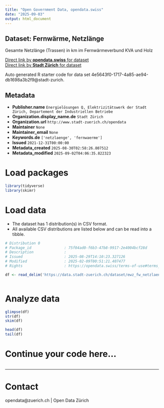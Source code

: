 ```yaml
---
title: "Open Government Data, opendata.swiss"
date: "2025-09-03"
output: html_document
---
```


## Dataset: Fernwärme, Netzlänge


Gesamte Netzlänge (Trassen) in km im Fernwärmeverbund KVA und Holz


[Direct link by **opendata.swiss** for dataset](https://opendata.swiss/de/dataset/fernwarme-netzlange)<br>
[Direct link by **Stadt Zürich** for dataset](https://data.stadt-zuerich.ch/dataset/ewz_fw_netzlaenge_kva_und_holz)

Auto generated R starter code for data set 4e5643f0-1717-4a85-ae94-db1698a3b2f9@stadt-zurich.

## Metadata

- **Publisher.name** `Energielösungen Q, Elektrizitätswerk der Stadt Zürich, Departement der Industriellen Betriebe`
- **Organization.display_name.de** `Stadt Zürich`
- **Organization.url** `http://www.stadt-zuerich.ch/opendata`
- **Maintainer** `None`
- **Maintainer_email** `None`
- **Keywords.de** `['netzlaenge', 'fernwaerme']`
- **Issued** `2021-12-31T00:00:00`
- **Metadata_created** `2025-08-30T02:58:26.807512`
- **Metadata_modified** `2025-09-02T04:06:35.822323`


# Load packages

```r

library(tidyverse)
library(skimr)

```

# Load data

-   The dataset has 1 distribution(s) in CSV format.
-   All available CSV distributions are listed below and can be read into a tibble.

```r

# Distribution 0
# Package_id               : 75f04ad0-f6b3-47b8-9917-2e4004bcf28d
# Description              : 
# Issued                   : 2025-08-29T14:10:23.327126
# Modified                 : 2025-02-09T00:51:21.407477
# Rights                   : https://opendata.swiss/terms-of-use#terms_open

df <- read_delim('https://data.stadt-zuerich.ch/dataset/ewz_fw_netzlaenge_kva_und_holz/download/fw_netzlaenge_kva_und_holz.csv')



```

# Analyze data

```r

glimpse(df)
str(df)
skim(df)

head(df)
tail(df)

```

# Continue your code here...

```r

```

------------------------------------------------------------------------

# Contact

opendata@zuerich.ch | Open Data Zürich
